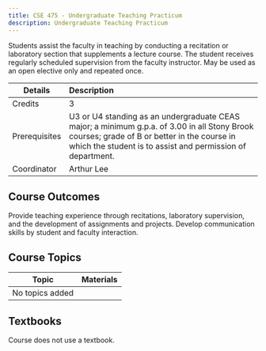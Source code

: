 ```yaml
---
title: CSE 475 - Undergraduate Teaching Practicum
description: Undergraduate Teaching Practicum
---
```


Students assist the faculty in teaching by conducting a recitation or laboratory section that supplements a lecture course. The student receives regularly scheduled supervision from the faculty instructor. May be used as an open elective only and repeated once.

| Details       | Description                                                                                                                                                                                               |
| ------------- | :-------------------------------------------------------------------------------------------------------------------------------------------------------------------------------------------------------- |
| Credits       | 3                                                                                                                                                                                                         |
| Prerequisites | U3 or U4 standing as an undergraduate CEAS major; a minimum g.p.a. of 3.00 in all Stony Brook courses; grade of B or better in the course in which the student is to assist and permission of department. |
| Coordinator   | Arthur Lee                                                                                                                                                                                                |

## Course Outcomes

Provide teaching experience through recitations, laboratory supervision, and the development of assignments and projects.
Develop communication skills by student and faculty interaction.

## Course Topics

| Topic           | Materials |
| --------------- | --------- |
| No topics added |           |

## Textbooks

Course does not use a textbook.
